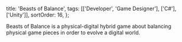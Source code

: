   title: 'Beasts of Balance',
  tags: [['Developer', 'Game Designer'], ['C#'], ['Unity']],
  sortOrder: 16,
};

Beasts of Balance is a physical-digital hybrid game about balancing physical
game pieces in order to evolve a digital world.
